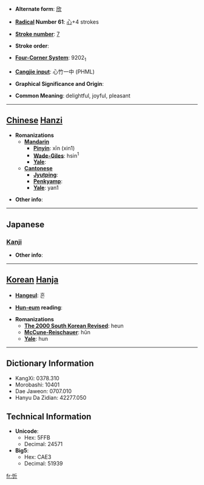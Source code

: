 * '''Alternate form''': [[欣]]

* '''[[Wiktionary:Chinese radical index| Radical]] Number 61''': [[Wiktionary:Chinese radical index 心|心]]+4 strokes

* '''[[Wiktionary:Chinese total strokes index|Stroke number]]''': [[Wiktionary:Chinese total strokes index 7|7]]

* '''Stroke order''': 

* '''[[Wiktionary:Chinese four corner index|Four-Corner System]]''': 9202<sub>1</sub>

* '''[[Wiktionary:Chinese Cangjie index|Cangjie input]]''': 心竹一中 (PHML)

* '''Graphical Significance and Origin''': 

* '''Common Meaning''': delightful, joyful, pleasant

----

== [[Chinese]] [[Hanzi]] ==

* '''Romanizations'''
** '''[[Mandarin]]'''
*** '''[[Pinyin]]''': xīn (xin1)
*** '''[[Wade-Giles]]''': hsin<sup>1</sup>
*** '''[[Yale]]''': 
** '''[[Cantonese]]'''
*** '''[[Jyutping]]''':
*** '''[[Penkyamp]]''': 
*** '''[[Yale]]''': yan1

* '''Other info''': 

----

==Japanese==
===[[Kanji]]===
{{kanji|on readings=[[きん]] (kin)|kun readings=[[よろこぶ]] (yorokobu)}}

* '''Other info''':  

----

== [[Korean]] [[Hanja]] ==

* '''[[Hangeul]]''': 흔

* '''[[Hun-eum]] reading''': 

* '''Romanizations'''
** '''[[The 2000 South Korean Revised Romanization|The 2000 South Korean Revised]]''': heun
** '''[[McCune-Reischauer]]''': hŭn
** '''[[Yale]]''': hun

----

== Dictionary Information ==

* KangXi: 0378.310
* Morobashi: 10401
* Dae Jaweon: 0707.010
* Hanyu Da Zidian: 42277.050

== Technical Information ==

* '''Unicode''':
** Hex: 5FFB
** Decimal: 24571
* '''Big5''':
** Hex: CAE3
** Decimal: 51939

[[fr:忻]]